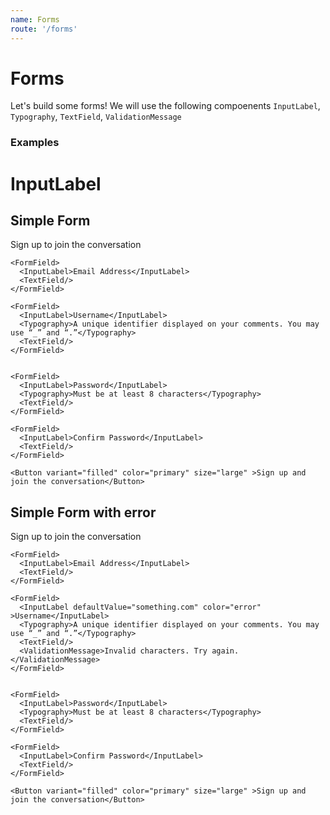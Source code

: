 ```yaml
---
name: Forms
route: '/forms'
---
```


# Forms

Let's build some forms! We will use the following compoenents `InputLabel`, `Typography`, `TextField`, `ValidationMessage`

### Examples


# InputLabel

## Simple Form
<Playground>
  <Flex>
    <Typography variant="heading1">Sign up to join the conversation</Typography>

    <FormField>
      <InputLabel>Email Address</InputLabel>
      <TextField/>
    </FormField>

    <FormField>
      <InputLabel>Username</InputLabel>
      <Typography>A unique identifier displayed on your comments. You may use “_” and “.”</Typography>
      <TextField/>
    </FormField>


    <FormField>
      <InputLabel>Password</InputLabel>
      <Typography>Must be at least 8 characters</Typography>
      <TextField/>
    </FormField>

    <FormField>
      <InputLabel>Confirm Password</InputLabel>
      <TextField/>
    </FormField>

    <Button variant="filled" color="primary" size="large" >Sign up and join the conversation</Button>
  </Flex>
</Playground>

## Simple Form with error

<Playground>
  <Flex>
    <Typography variant="heading1">Sign up to join the conversation</Typography>

    <FormField>
      <InputLabel>Email Address</InputLabel>
      <TextField/>
    </FormField>

    <FormField>
      <InputLabel defaultValue="something.com" color="error" >Username</InputLabel>
      <Typography>A unique identifier displayed on your comments. You may use “_” and “.”</Typography>
      <TextField/>
      <ValidationMessage>Invalid characters. Try again.</ValidationMessage>
    </FormField>


    <FormField>
      <InputLabel>Password</InputLabel>
      <Typography>Must be at least 8 characters</Typography>
      <TextField/>
    </FormField>

    <FormField>
      <InputLabel>Confirm Password</InputLabel>
      <TextField/>
    </FormField>

    <Button variant="filled" color="primary" size="large" >Sign up and join the conversation</Button>
  </Flex>
</Playground>
